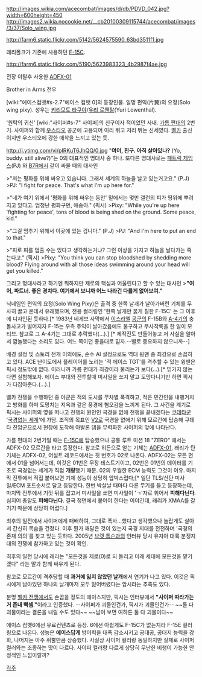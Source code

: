 http://images.wikia.com/acecombat/images/d/db/PDVD_042.jpg?width=600height=450
http://images2.wikia.nocookie.net/__cb20100309115744/acecombat/images/3/37/Solo_wing.jpg

http://farm6.static.flickr.com/5142/5624575590_63bd3511f1.jpg

래리폴크가 기존에 사용하던 [[F-15]]C.

http://farm6.static.flickr.com/5190/5623983323_4b2987f4ae.jpg

전장 이탈후 사용한 [[ADFX-01]]

Brother in Arms
전우

[wiki:"에이스컴뱃#s-2.7"에이스 컴뱃 0]의 등장인물. 일명 편익(片翼)의 요정(Solo wing pixy). 성우는 [[키리모토 타쿠야]]/[[유리 로웬탈]](Yuri Lowenthal).

'원탁의 귀신' [wiki:"사이퍼#s-7" 사이퍼]의 친구이자 적이었던 사내. [[가름 편대]]의 2번기. 사이퍼와 함께 [[우스티오]] 공군에 고용되어 이리 뛰고 저리 뛰는 신세였다. [[벨카]] 출신이지만 우스티오에 강한 애착을 느끼고 있는 듯. 

http://i.ytimg.com/vi/pIRKuT6JhQQ/0.jpg
"'''여어, 친구. 아직 살아있나?''' (Yo, buddy. still alive?)"는 0의 대표적인 명대사 중 하나.
또다른 명대사로는 [[패트릭 제임스]](PJ) 와 [[B7R]]에서 같이 싸울 때의 대사인

>"저는 평화를 위해 싸우고 있습니다. 그래서 세계의 하늘을 날고 있는거고요." (P.J)
>PJ: "I fight for peace. That's what I'm up here for."

>"네가 여기 위에서 '평화를 위해 싸우는 동안' 밑에서는 몇만 갤런의 피가 땅위에 뿌려지고 있다고. 엄청난 평화구먼, 애송아." (픽시)
>Pixy: "While you're up here 'fighting for peace', tons of blood is being shed on the ground. Some peace, kid."

>"그걸 멈추기 위해서 이곳에 있는 겁니다." (P.J)
>PJ: "And I'm here to put an end to that."

>"피로 피를 멈출 수는 있다고 생각하는거냐? 그런 이상을 가지고 하늘을 날다가는 죽는다고." (픽시)
>Pixy: "You think you can stop bloodshed by shedding more blood? Flying around with all those ideas swimming around your head will get you killed." 

그리고 명대사라고 하기엔 뭐하지만 제로의 핵심과 어울린다고 할 수 있는 대사인 
>'''"여어, 파트너. 좋은 경치다. 여기에서 보니까 어느 나라건 다를게 없어보여."'''

닉네임인 편익의 요정(Solo Wing Pixy)은 출격 중 한쪽 날개가 날아가버린 기체를 무사히 끌고 온데서 유래했으며, 전용 컬러링인 '한쪽 날개만 붉게 칠한 F-15C' 는 그 이후에 디자인된 듯하다.[* 1983년 네게브 사막에서 [[이스라엘]] [[공군]]의 F-15B와 [[A-4]]기의 충돌사고가 벌어지자 F-15는 우측 주익이 날아갔음에도 불구하고 무사착륙을 한 일이 모티브. 참고로 그 A-4기는 그대로 추락했다(…).] [* 제작진도 만들어놓고 저 사실을 알아서 깜놀했다는 소리도 있다. 어느 쪽이던 좋을대로 믿자.--별로 중요하지 않으니까--]

배경 설정 및 스토리 전개 이외에도, 순수 AI 설정으로도 역대 윙맨 중 최강으로 손꼽히고 있다. ACE 난이도에서 플레이어를 노리는 '적 에이스 TGT'를 격추할 수 있는 윙맨은 픽시 정도밖에 없다. 이러니까 가름 편대가 최강이라 불리는가 보다(…).[* 믿기지 않는다면 실험해보자. 에이스 부대와 전투할때 미사일을 쏘지 말고 도망다니기만 하면 픽시가 다잡아준다.(…).]

벨카 전쟁을 수행하던 중 아군은 적의 도시를 무차별 폭격하고, 적은 민간인을 내팽겨치고 방화를 하며 도망치는 지옥과 같은 풍경에 혐오감을 느끼게 된다. 그 사건을 계기로 픽시는 사이퍼의 옆을 떠나고 전쟁의 원인인 국경을 없애 전쟁을 끝내겠다는 [[쿠데타]]군 '[[국경없는 세계]]'에 가담. 조직의 목표인 [[V2]]로 국경을 없애기 위해 모르간에 탑승해 쿠데타 진압군으로서 현장에 도착해 아발론 댐을 무력화한 사이퍼의 앞에 나타난다.

가름 편대의 2번기일 때는 [[F-15]]C에 탑승했으나 공통 루트 미션 18 "ZERO" 에서는 ADFX-02 모르간을 타고 등장한다. 참고로 히든으로 얻는 기체는 [[ADFX-01]], 래리가 탄 기체는 ADFX-02, 어설트 레코드에서는 뒷 번호가 02로 나온다. ADFX-02는 모든 면에서 01을 넘어서는데, 이것은 01번은 무장 테스트기이고, 02번은 01번의 데이터를 기초로 국경없는 세계가 직접 '''개량'''했기 때문. 02의 우월한 ECM 능력도 그것이 이유. 마지막 전투에서 직접 붙어보면 기체 성능이 상당히 압박스럽다;[* 일단 TLS/산탄 미사일/ECM 포드순서로 달고 등당한다. 한번 박살날 때마다 다른 무기를 들고 등장하는데, 마지막 전투에서 기껏 뒤를 잡고서 미사일을 쏘면 미사일이 'ㄱ'자로 휘어서 '''피해다닌다'''. 심지어 총알도 '''피해다닌다'''. 결국 정면에서 붙어야 한다는 이야긴데, 래리가 XMAA를 갈기기 때문에 상당히 어렵다.]

최후의 일전에서 사이퍼에게 패배하여, 그대로 폭사...했다고 생각했으나 놀랍게도 살아서 간신히 목숨을 건졌다. 이후 뭔가 깨달은 것이 있는지 국경 지대를 전전하며 '국경의 존재 의의'를 찾고 있는 듯하다. 2005년 [[브랫 톰슨]]과의 인터뷰 당시 유지아 대륙 분쟁지대의 전쟁에 참가하고 있는 것이 확인.

최후의 일전 당시에 래리는 "모든것을 제로(0)로 되 돌리고 미래 세대에 모든것을 맡기겠다" 라는 말과 함께 싸우게 된다. 

참고로 모르간이 격추당할 때 '''과거에 잃지 않았던 날개'''에서 연기가 나고 있다. 이것은 픽시에게 남아있던 하나의 날개마저 모두 잃어버렸다는 암시라는 추측도 있다.

분명 [[벨카 전쟁]]에서도 손꼽을 정도의 에이스지만, 픽시는 인터뷰에서 '''"사이퍼 따라가는거 존내 빡셈."'''이라고 인증했다. --사이퍼가 괴물인건가, 픽시가 괴물인건가--  
~~둘 다 괴물이라는 결론을 내릴 수도 있다~~ ~~남이 보면 여하튼 둘 다 괴물이다~~


에이스 컴뱃6에선 유료컨텐츠로 등장. 6에선 아쉽게도 F-15C가 없는지라 F-15E 컬러링으로 나온다. 성능은 '''에이스답게''' 방어력을 대폭 감소시키고 공대공, 공대지 능력을 강화, 나머지는 아주 쥐뿔만큼 상승했다. 사실상 사이퍼 컬러랑 동일하지만 실제로 사이퍼 컬러와는 조종하는 맛이 다르다. 사이퍼 컬러랑 다르게 상당히 무난한 비행이 가능한 안정적인 느낌이랄까?


[[각주]]
